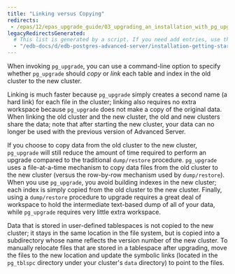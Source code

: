 ```yaml
---
title: "Linking versus Copying"
redirects:
 - /epas/12/epas_upgrade_guide/03_upgrading_an_installation_with_pg_upgrade/01_performing_an_upgrade/01_linking_versus_copying/
legacyRedirectsGenerated:
  # This list is generated by a script. If you need add entries, use the `legacyRedirects` key.
  - "/edb-docs/d/edb-postgres-advanced-server/installation-getting-started/upgrade-guide/12/EDB_Postgres_Advanced_Server_Upgrade_Guide.1.09.html"
---
```


<div id="linking_versus_copying" class="registered_link"></div>

When invoking `pg_upgrade`, you can use a command-line option to specify whether `pg_upgrade` should *copy* or *link* each table and index in the old cluster to the new cluster.

Linking is much faster because `pg_upgrade` simply creates a second name (a hard link) for each file in the cluster; linking also requires no extra workspace because `pg_upgrade` does not make a copy of the original data. When linking the old cluster and the new cluster, the old and new clusters share the data; note that after starting the new cluster, your data can no longer be used with the previous version of Advanced Server.

If you choose to copy data from the old cluster to the new cluster, `pg_upgrade` will still reduce the amount of time required to perform an upgrade compared to the traditional `dump/restore` procedure. `pg_upgrade` uses a file-at-a-time mechanism to copy data files from the old cluster to the new cluster (versus the row-by-row mechanism used by `dump/restore`). When you use `pg_upgrade`, you avoid building indexes in the new cluster; each index is simply copied from the old cluster to the new cluster. Finally, using a `dump/restore` procedure to upgrade requires a great deal of workspace to hold the intermediate text-based dump of all of your data, while `pg_upgrade` requires very little extra workspace.

Data that is stored in user-defined tablespaces is not copied to the new cluster; it stays in the same location in the file system, but is copied into a subdirectory whose name reflects the version number of the new cluster. To manually relocate files that are stored in a tablespace after upgrading, move the files to the new location and update the symbolic links (located in the `pg_tblspc` directory under your cluster's `data` directory) to point to the files.
